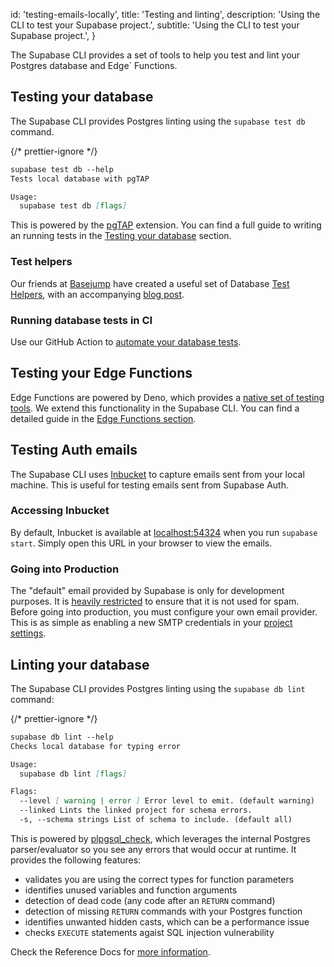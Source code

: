 
  id: 'testing-emails-locally',
  title: 'Testing and linting',
  description: 'Using the CLI to test your Supabase project.',
  subtitle: 'Using the CLI to test your Supabase project.',
}

The Supabase CLI provides a set of tools to help you test and lint your Postgres database and Edge` Functions.

## Testing your database

The Supabase CLI provides Postgres linting using the `supabase test db` command.

{/* prettier-ignore */}
```markdown
supabase test db --help
Tests local database with pgTAP

Usage:
  supabase test db [flags]
```

This is powered by the [pgTAP](https://supabase.com/docs/guides/database/extensions/pgtap) extension. You can find a full guide to writing an running tests in the [Testing your database](/docs/guides/database/testing) section.

### Test helpers

Our friends at [Basejump](https://usebasejump.com/) have created a useful set of Database [Test Helpers](https://github.com/usebasejump/supabase-test-helpers), with an accompanying [blog post](https://usebasejump.com/blog/testing-on-supabase-with-pgtap).

### Running database tests in CI

Use our GitHub Action to [automate your database tests](docs/guides/cli/github-action/testing#testing-your-database).

## Testing your Edge Functions

Edge Functions are powered by Deno, which provides a [native set of testing tools](https://deno.land/manual@v1.35.3/basics/testing). We extend this functionality in the Supabase CLI. You can find a detailed guide in the [Edge Functions section](/docs/guides/functions/unit-test).

## Testing Auth emails

The Supabase CLI uses [Inbucket](https://github.com/inbucket/inbucket) to capture emails sent from your local machine. This is useful for testing emails sent from Supabase Auth.

### Accessing Inbucket

By default, Inbucket is available at [localhost:54324](http://localhost:54324) when you run `supabase start`. Simply open this URL in your browser to view the emails.

### Going into Production

The "default" email provided by Supabase is only for development purposes. It is [heavily restricted](/docs/guides/platform/going-into-prod#auth-rate-limits) to ensure that it is not used for spam. Before going into production, you must configure your own email provider. This is as simple as enabling a new SMTP credentials in your [project settings](https://supabase.com/dashboard/project/_/settings/auth).

## Linting your database

The Supabase CLI provides Postgres linting using the `supabase db lint` command:

{/* prettier-ignore */}
```markdown
supabase db lint --help
Checks local database for typing error

Usage:
  supabase db lint [flags]

Flags:
  --level [ warning | error ] Error level to emit. (default warning)
  --linked Lints the linked project for schema errors.
  -s, --schema strings List of schema to include. (default all)
```

This is powered by [plpgsql_check](https://github.com/okbob/plpgsql_check), which leverages the internal Postgres parser/evaluator so you see any errors that would occur at runtime. It provides the following features:

- validates you are using the correct types for function parameters
- identifies unused variables and function arguments
- detection of dead code (any code after an `RETURN` command)
- detection of missing `RETURN` commands with your Postgres function
- identifies unwanted hidden casts, which can be a performance issue
- checks `EXECUTE` statements agaist SQL injection vulnerability

Check the Reference Docs for [more information](/docs/reference/cli/supabase-db-lint).


